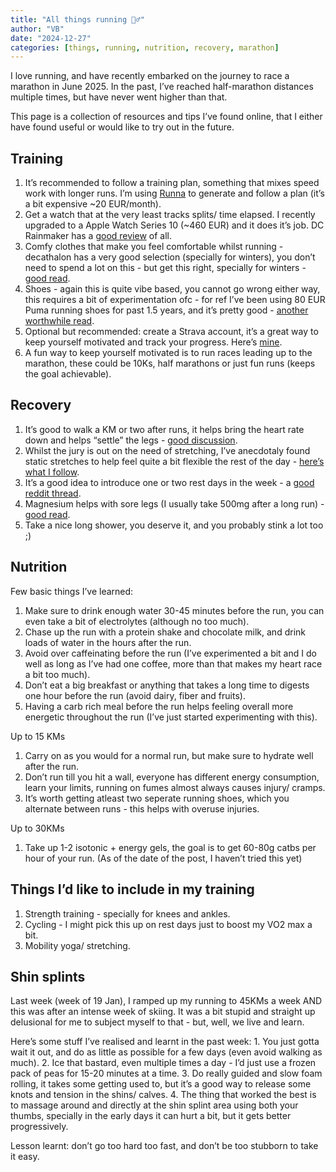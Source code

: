 ```yaml
---
title: "All things running 🏃‍♂️"
author: "VB"
date: "2024-12-27"
categories: [things, running, nutrition, recovery, marathon]
---
```


I love running, and have recently embarked on the journey to race a marathon in June 2025. In the past, I've reached half-marathon distances multiple times, but have never went higher than that.

This page is a collection of resources and tips I've found online, that I either have found useful or would like to try out in the future.

## Training

1. It's recommended to follow a training plan, something that mixes speed work with longer runs. I'm using [Runna](https://runna.com/) to generate and follow a plan (it's a bit expensive ~20 EUR/month).
2. Get a watch that at the very least tracks splits/ time elapsed. I recently upgraded to a Apple Watch Series 10 (~460 EUR) and it does it's job. DC Rainmaker has a [good review](http://www.dcrainmaker.com) of all.
3. Comfy clothes that make you feel comfortable whilst running - decathalon has a very good selection (specially for winters), you don't need to spend a lot on this - but get this right, specially for winters - [good read](https://www.reddit.com/r/running/wiki/faq/#wiki_clothing_.26amp.3B_shoes).
4. Shoes - again this is quite vibe based, you cannot go wrong either way, this requires a bit of experimentation ofc - for ref I've been using 80 EUR Puma running shoes for past 1.5 years, and it's pretty good - [another worthwhile read](https://www.reddit.com/r/running/wiki/index/common_questions/#wiki_what_shoes_do_i_buy.3F).
5. Optional but recommended: create a Strava account, it's a great way to keep yourself motivated and track your progress. Here's [mine](https://www.strava.com/athletes/13731596).
6. A fun way to keep yourself motivated is to run races leading up to the marathon, these could be 10Ks, half marathons or just fun runs (keeps the goal achievable).

## Recovery

1. It's good to walk a KM or two after runs, it helps bring the heart rate down and helps "settle" the legs - [good discussion](https://www.reddit.com/r/running/comments/raej53/do_you_walk_at_all_pre_or_post_run/).
2. Whilst the jury is out on the need of stretching, I've anecdotaly found static stretches to help feel quite a bit flexible the rest of the day - [here's what I follow](https://www.nike.com/a/stretches-after-running).
3. It's a good idea to introduce one or two rest days in the week - a [good reddit thread](https://www.reddit.com/r/running/comments/mjtv3j/how_necessary_are_rest_days/).
4. Magnesium helps with sore legs (I usually take 500mg after a long run) - [good read](https://www.runnersworld.com/uk/nutrition/diet/a35947990/magnesium-benefits-for-runners/).
5. Take a nice long shower, you deserve it, and you probably stink a lot too ;) 

## Nutrition

Few basic things I've learned:

1. Make sure to drink enough water 30-45 minutes before the run, you can even take a bit of electrolytes (although no too much).
2. Chase up the run with a protein shake and chocolate milk, and drink loads of water in the hours after the run.
3. Avoid over caffeinating before the run (I've experimented a bit and I do well as long as I've had one coffee, more than that makes my heart race a bit too much).
4. Don't eat a big breakfast or anything that takes a long time to digests one hour before the run (avoid dairy, fiber and fruits).
5. Having a carb rich meal before the run helps feeling overall more energetic throughout the run (I've just started experimenting with this).

Up to 15 KMs

1. Carry on as you would for a normal run, but make sure to hydrate well after the run.
2. Don't run till you hit a wall, everyone has different energy consumption, learn your limits, running on fumes almost always causes injury/ cramps.
3. It's worth getting atleast two seperate running shoes, which you alternate between runs - this helps with overuse injuries.

Up to 30KMs

1. Take up 1-2 isotonic + energy gels, the goal is to get 60-80g catbs per hour of your run. (As of the date of the post, I haven't tried this yet)

## Things I'd like to include in my training

1. Strength training - specially for knees and ankles.
2. Cycling - I might pick this up on rest days just to boost my VO2 max a bit.
3. Mobility yoga/ stretching.

## Shin splints

Last week (week of 19 Jan), I ramped up my running to 45KMs a week AND this was after an intense week of skiing. It was a bit stupid and straight up delusional for me to subject myself to that - but, well, we live and learn.

Here's some stuff I've realised and learnt in the past week:
1. You just gotta wait it out, and do as little as possible for a few days (even avoid walking as much).
2. Ice that bastard, even multiple times a day - I'd just use a frozen pack of peas for 15-20 minutes at a time.
3. Do really guided and slow foam rolling, it takes some getting used to, but it's a good way to release some knots and tension in the shins/ calves.
4. The thing that worked the best is to massage around and directly at the shin splint area using both your thumbs, specially in the early days it can hurt a bit, but it gets better progressively.

Lesson learnt: don't go too hard too fast, and don't be too stubborn to take it easy.